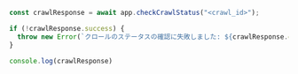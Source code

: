 ```js Node
const crawlResponse = await app.checkCrawlStatus("<crawl_id>");

if (!crawlResponse.success) {
  throw new Error(`クロールのステータスの確認に失敗しました: ${crawlResponse.error}`)
}

console.log(crawlResponse)
```
